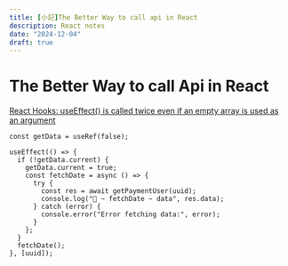 ```yaml
---
title: [小記]The Better Way to call api in React
description: React notes
date: "2024-12-04"
draft: true
---
```


# **The Better Way to call Api in React**

[React Hooks: useEffect() is called twice even if an empty array is used as an argument](https://stackoverflow.com/questions/60618844/react-hooks-useeffect-is-called-twice-even-if-an-empty-array-is-used-as-an-ar)

```tsx
const getData = useRef(false);

useEffect(() => {
  if (!getData.current) {
    getData.current = true;
    const fetchDate = async () => {
      try {
        const res = await getPaymentUser(uuid);
        console.log("🚀 ~ fetchDate ~ data", res.data);
      } catch (error) {
        console.error("Error fetching data:", error);
      }
    };
  }
  fetchDate();
}, [uuid]);
```
